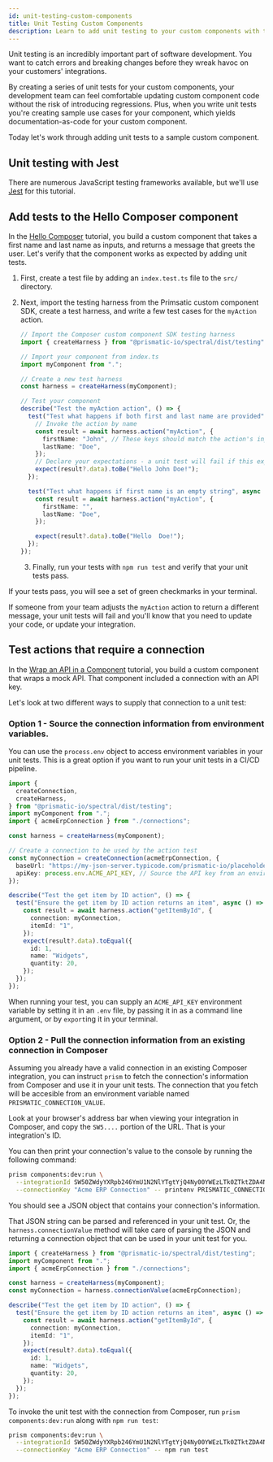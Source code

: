 ```yaml
---
id: unit-testing-custom-components
title: Unit Testing Custom Components
description: Learn to add unit testing to your custom components with the Jest JavaScript testing framework
---
```



Unit testing is an incredibly important part of software development.
You want to catch errors and breaking changes before they wreak havoc on your customers' integrations.

By creating a series of unit tests for your custom components, your development team can feel comfortable updating custom component code without the risk of introducing regressions.
Plus, when you write unit tests you're creating sample use cases for your component, which yields documentation-as-code for your custom component.

Today let's work through adding unit tests to a sample custom component.

## Unit testing with Jest

There are numerous JavaScript testing frameworks available, but we'll use [Jest](https://jestjs.io/) for this tutorial.

## Add tests to the Hello Composer component

In the [Hello Composer](/composer/builder/getting-started/first-custom-component/hello-builder.mdx) tutorial, you build a custom component that takes a first name and last name as inputs, and returns a message that greets the user.
Let's verify that the component works as expected by adding unit tests.

1. First, create a test file by adding an `index.test.ts` file to the `src/` directory.
2. Next, import the testing harness from the Primsatic custom component SDK, create a test harness, and write a few test cases for the `myAction` action.

   ```ts title="index.test.ts"
   // Import the Composer custom component SDK testing harness
   import { createHarness } from "@prismatic-io/spectral/dist/testing";

   // Import your component from index.ts
   import myComponent from ".";

   // Create a new test harness
   const harness = createHarness(myComponent);

   // Test your component
   describe("Test the myAction action", () => {
     test("Test what happens if both first and last name are provided", async () => {
       // Invoke the action by name
       const result = await harness.action("myAction", {
         firstName: "John", // These keys should match the action's input keys
         lastName: "Doe",
       });
       // Declare your expectations - a unit test will fail if this expectation is not met
       expect(result?.data).toBe("Hello John Doe!");
     });

     test("Test what happens if first name is an empty string", async () => {
       const result = await harness.action("myAction", {
         firstName: "",
         lastName: "Doe",
       });

       expect(result?.data).toBe("Hello  Doe!");
     });
   });
   ```

   3. Finally, run your tests with `npm run test` and verify that your unit tests pass.

If your tests pass, you will see a set of green checkmarks in your terminal.

<Screenshot
  filename="quickstarts/unit-testing-custom-components/hello-prismatic-success.png"
  alt="Screenshot of successful unit tests"
  maxWidth="450px"
/>

If someone from your team adjusts the `myAction` action to return a different message, your unit tests will fail and you'll know that you need to update your code, or update your integration.

<Screenshot
  filename="quickstarts/unit-testing-custom-components/hello-prismatic-failure.png"
  alt="Screenshot of failed unit tests"
  maxWidth="450px"
/>

## Test actions that require a connection

In the [Wrap an API in a Component](/composer/builder/custom-components/quickstarts/wrapping-an-api-in-a-component.mdx) tutorial, you build a custom component that wraps a mock API.
That component included a connection with an API key.

Let's look at two different ways to supply that connection to a unit test:

### Option 1 - Source the connection information from environment variables.

You can use the `process.env` object to access environment variables in your unit tests.
This is a great option if you want to run your unit tests in a CI/CD pipeline.

```ts title="index.test.ts"
import {
  createConnection,
  createHarness,
} from "@prismatic-io/spectral/dist/testing";
import myComponent from ".";
import { acmeErpConnection } from "./connections";

const harness = createHarness(myComponent);

// Create a connection to be used by the action test
const myConnection = createConnection(acmeErpConnection, {
  baseUrl: "https://my-json-server.typicode.com/prismatic-io/placeholder-data",
  apiKey: process.env.ACME_API_KEY, // Source the API key from an environment variable
});

describe("Test the get item by ID action", () => {
  test("Ensure the get item by ID action returns an item", async () => {
    const result = await harness.action("getItemById", {
      connection: myConnection,
      itemId: "1",
    });
    expect(result?.data).toEqual({
      id: 1,
      name: "Widgets",
      quantity: 20,
    });
  });
});
```

When running your test, you can supply an `ACME_API_KEY` environment variable by setting it in an `.env` file, by passing it in as a command line argument, or by `export`ing it in your terminal.

<Screenshot
  filename="quickstarts/unit-testing-custom-components/test-with-env-variable.png"
  alt="Screenshot of unit test with environment variable"
  maxWidth="450px"
/>

### Option 2 - Pull the connection information from an existing connection in Composer

Assuming you already have a valid connection in an existing Composer integration, you can instruct `prism` to fetch the connection's information from Composer and use it in your unit tests.
The connection that you fetch will be accesible from an environment variable named `PRISMATIC_CONNECTION_VALUE`.

Look at your browser's address bar when viewing your integration in Composer, and copy the `SW5....` portion of the URL.
That is your integration's ID.

<Screenshot
  filename="quickstarts/unit-testing-custom-components/import-existing-connection.png"
  alt="Import an existing connection from Composer"
  maxWidth="800px"
/>

You can then print your connection's value to the console by running the following command:

```bash
prism components:dev:run \
  --integrationId SW50ZWdyYXRpb246YmU1N2NlYTgtYjQ4Ny00YWEzLTk0ZTktZDA4NmJiNmM2Yzdi \
  --connectionKey "Acme ERP Connection" -- printenv PRISMATIC_CONNECTION_VALUE | jq
```

You should see a JSON object that contains your connection's information.

<Screenshot
  filename="quickstarts/unit-testing-custom-components/print-connection-with-jq.png"
  alt="Import an existing connection from Composer"
  maxWidth="600px"
/>

That JSON string can be parsed and referenced in your unit test.
Or, the `harness.connectionValue` method will take care of parsing the JSON and returning a connection object that can be used in your unit test for you.

```ts title="index.test.ts with connection from Composer" {6}
import { createHarness } from "@prismatic-io/spectral/dist/testing";
import myComponent from ".";
import { acmeErpConnection } from "./connections";

const harness = createHarness(myComponent);
const myConnection = harness.connectionValue(acmeErpConnection);

describe("Test the get item by ID action", () => {
  test("Ensure the get item by ID action returns an item", async () => {
    const result = await harness.action("getItemById", {
      connection: myConnection,
      itemId: "1",
    });
    expect(result?.data).toEqual({
      id: 1,
      name: "Widgets",
      quantity: 20,
    });
  });
});
```

To invoke the unit test with the connection from Composer, run `prism components:dev:run` along with `npm run test`:

```bash
prism components:dev:run \
  --integrationId SW50ZWdyYXRpb246YmU1N2NlYTgtYjQ4Ny00YWEzLTk0ZTktZDA4NmJiNmM2Yzdi \
  --connectionKey "Acme ERP Connection" -- npm run test
```

<Screenshot
  filename="quickstarts/unit-testing-custom-components/test-with-prism.png"
  alt="Test with connection from Composer"
  maxWidth="550px"
/>
